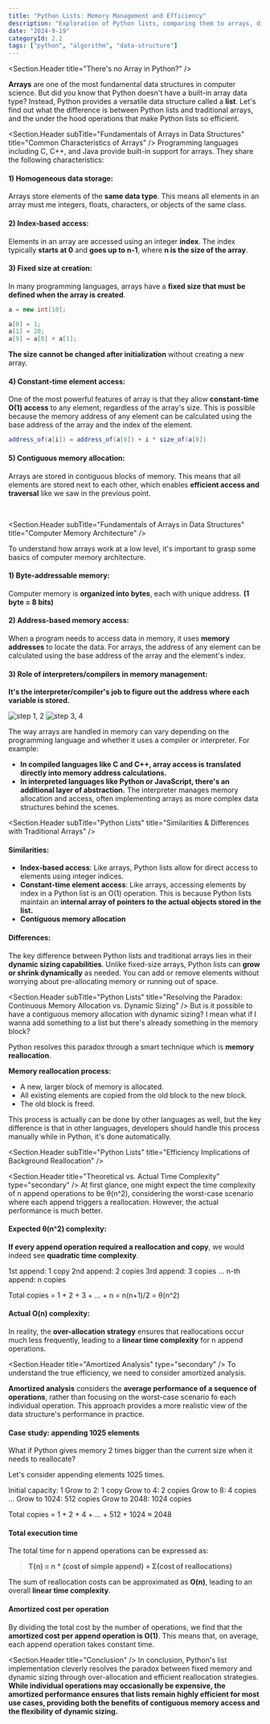 ```yaml
---
title: "Python Lists: Memory Management and Efficiency"
description: "Exploration of Python lists, comparing them to arrays, discussing dynamic resizing, and analyzing the efficiency of list operations through amortized analysis."
date: "2024-9-19"
categoryId: 2.2
tags: ["python", "algorithm", "data-structure"]
---
```


<Section.Header title="There's no Array in Python?" />

**Arrays** are one of the most fundamental data structures in computer science.
But did you know that Python doesn't have a built-in array data type? Instead, Python provides a versatile data structure called a **list**.
Let's find out what the difference is between Python lists and traditional arrays, and the under the hood operations that make Python lists so efficient.

<Section.Header
  subTitle="Fundamentals of Arrays in Data Structures"
  title="Common Characteristics of Arrays"
/>
Programming languages including C, C++, and Java provide built-in support for
arrays. They share the following characteristics:

#### 1) Homogeneous data storage:

Arrays store elements of the **same data type**. This means all elements in an array must me integers, floats, characters, or objects of the same class.

#### 2) Index-based access:

Elements in an array are accessed using an integer **index**. The index typically **starts at 0** and **goes up to n-1**, where **n is the size of the array**.

#### 3) Fixed size at creation:

In many programming languages, arrays have a **fixed size that must be defined when the array is created**.

```java title="java"
a = new int[10];

a[0] = 1;
a[1] = 20;
a[9] = a[0] + a[1];
```

**The size cannot be changed after initialization** without creating a new array.

#### 4) Constant-time element access:

One of the most powerful features of array is that they allow **constant-time O(1) access** to any element, regardless of the array's size.
This is possible because the memory address of any element can be calculated using the base address of the array and the index of the element.

```java
address_of(a[i]) = address_of(a[0]) + i * size_of(a[0])
```

#### 5) Contiguous memory allocation:

Arrays are stored in contiguous blocks of memory. This means that all elements are stored next to each other, which enables **efficient access and traversal** like we saw in the previous point.

<br />

<Section.Header
  subTitle="Fundamentals of Arrays in Data Structures"
  title="Computer Memory Architecture"
/>

To understand how arrays work at a low level, it's important to grasp some basics of computer memory architecture.

#### 1) Byte-addressable memory:

Computer memory is **organized into bytes**, each with unique address. **(1 byte = 8 bits)**

#### 2) Address-based memory access:

When a program needs to access data in memory, it uses **memory addresses** to locate the data. For arrays, the address of any element can be calculated using the base address of the array and the element's index.

#### 3) Role of interpreters/compilers in memory management:

**It's the interpreter/compiler's job to figure out the address where each variable is stored.**

<Image src="/blog/algorithms/array-1.jpeg" width={500} alt="step 1, 2" />
<Image src="/blog/algorithms/array-2.jpeg" width={500} alt="step 3, 4" />

<br />

The way arrays are handled in memory can vary depending on the programming
language and whether it uses a compiler or interpreter. For example:

- **In compiled languages like C and C++, array access is translated directly into memory address calculations.**
- **In interpreted languages like Python or JavaScript, there's an additional layer of abstraction.** The interpreter manages memory allocation and access,
  often implementing arrays as more complex data structures behind the scenes.

<Section.Header
  subTitle="Python Lists"
  title="Similarities & Differences with Traditional Arrays"
/>

#### Similarities:

- **Index-based access**: Like arrays, Python lists allow for direct access to elements using integer indices.
- **Constant-time element access**: Like arrays, accessing elements by index in a Python list is an O(1) operation. This is because Python lists maintain an **internal array of pointers to the actual objects stored in the list.**
- **Contiguous memory allocation**

#### Differences:

The key difference between Python lists and traditional arrays lies in their **dynamic sizing capabilities**.
Unlike fixed-size arrays, Python lists can **grow or shrink dynamically** as needed. You can add or remove elements without worrying about pre-allocating memory or running out of space.

<Section.Header
  subTitle="Python Lists"
  title="Resolving the Paradox: Continuous Memory Allocation vs. Dynamic Sizing"
/>
But is it possible to have a contiguous memory allocation with dynamic sizing? I
mean what if I wanna add something to a list but there's already something in
the memory block?

Python resolves this paradox through a smart technique which is **memory reallocation**.

**Memory reallocation process:**

- A new, larger block of memory is allocated.
- All existing elements are copied from the old block to the new block.
- The old block is freed.

This process is actually can be done by other languages as well, but the key difference is that in other languages, developers should handle this process manually while in Python, it's done automatically.

<Section.Header
  subTitle="Python Lists"
  title="Efficiency Implications of Background Reallocation"
/>

<Section.Header
  title="Theoretical vs. Actual Time Complexity"
  type="secondary"
/>
At first glance, one might expect the time complexity of n append operations to
be θ(n^2), considering the worst-case scenario where each append triggers a
reallocation. However, the actual performance is much better.

#### Expected θ(n^2) complexity:

**If every append operation required a reallocation and copy**, we would indeed see **quadratic time complexity**.

<Box>
1st append: 1 copy  
2nd append: 2 copies  
3rd append: 3 copies  
...  
n-th append: n copies

Total copies = 1 + 2 + 3 + ... + n = n(n+1)/2 = θ(n^2)

</Box>

#### Actual O(n) complexity:

In reality, the **over-allocation strategy** ensures that reallocations occur much less frequently, leading to a **linear time complexity** for n append operations.

<Section.Header title="Amortized Analysis" type="secondary" />
To understand the true efficiency, we need to consider amortized analysis.

**Amortized analysis** considers the **average performance of a sequence of operations**, rather than focusing on the worst-case scenario fo each individual operation.
This approach provides a more realistic view of the data structure's performance in practice.

#### Case study: appending 1025 elements

What if Python gives memory 2 times bigger than the current size when it needs to reallocate?

Let's consider appending elements 1025 times.

<Box>

Initial capacity: 1
Grow to 2: 1 copy
Grow to 4: 2 copies
Grow to 8: 4 copies
...
Grow to 1024: 512 copies
Grow to 2048: 1024 copies

Total copies = 1 + 2 + 4 + ... + 512 + 1024 ≈ 2048

</Box>

#### Total execution time

The total time for n append operations can be expressed as:

> **T(n) = n \* (cost of simple append) + Σ(cost of reallocations)**

The sum of reallocation costs can be approximated as **O(n)**, leading to an overall **linear time complexity**.

#### Amortized cost per operation

By dividing the total cost by the number of operations, we find that the **amortized cost per append operation is O(1)**.
This means that, on average, each append operation takes constant time.

<Section.Header title="Conclusion" />
In conclusion, Python's list implementation cleverly resolves the paradox
between fixed memory and dynamic sizing through over-allocation and efficient
reallocation strategies. **While individual operations may occasionally be
expensive, the amortized performance ensures that lists remain highly efficient
for most use cases, providing both the benefits of contiguous memory access and
the flexibility of dynamic sizing.**
